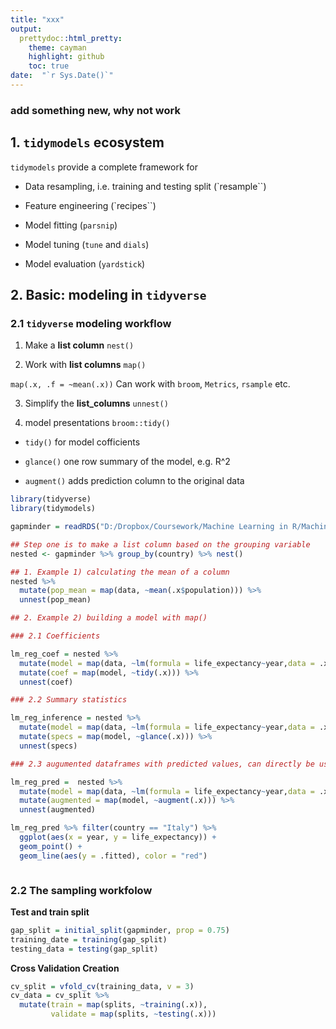 ```yaml
---
title: "xxx"
output:
  prettydoc::html_pretty:
    theme: cayman
    highlight: github
    toc: true
date:  "`r Sys.Date()`"
---
```


### add something new, why not work


## 1. `tidymodels` ecosystem

`tidymodels` provide a complete framework for 

* Data resampling, i.e. training and testing split (`resample``)

* Feature engineering (`recipes``)

* Model fitting (`parsnip`)

* Model tuning (`tune` and `dials`)

* Model evaluation (`yardstick`)

## 2. Basic: modeling in `tidyverse`

### 2.1 `tidyverse` modeling workflow

1. Make a __list column__ `nest()`

2. Work with __list columns__ `map()`

`map(.x, .f = ~mean(.x))`
Can work with `broom`, `Metrics`, `rsample` etc.


3. Simplify the __list_columns__ `unnest()`

4. model presentations `broom::tidy()`

 *  `tidy()` for model cofficients
 
 *  `glance()` one row summary of the model, e.g. R^2
 
 *  `augment()` adds prediction column to the original data
 
```r
library(tidyverse)
library(tidymodels)

gapminder = readRDS("D:/Dropbox/Coursework/Machine Learning in R/Machine Learning in the Tidyverse/datasets/gapminder.rds")

## Step one is to make a list column based on the grouping variable
nested <- gapminder %>% group_by(country) %>% nest()

## 1. Example 1) calculating the mean of a column 
nested %>% 
  mutate(pop_mean = map(data, ~mean(.x$population))) %>% 
  unnest(pop_mean)

## 2. Example 2) building a model with map()

### 2.1 Coefficients

lm_reg_coef = nested %>%
  mutate(model = map(data, ~lm(formula = life_expectancy~year,data = .x))) %>% 
  mutate(coef = map(model, ~tidy(.x))) %>%
  unnest(coef)

### 2.2 Summary statistics

lm_reg_inference = nested %>%
  mutate(model = map(data, ~lm(formula = life_expectancy~year,data = .x))) %>% 
  mutate(specs = map(model, ~glance(.x))) %>%
  unnest(specs)

### 2.3 augumented dataframes with predicted values, can directly be used for checking prediction

lm_reg_pred =  nested %>%
  mutate(model = map(data, ~lm(formula = life_expectancy~year,data = .x))) %>%
  mutate(augmented = map(model, ~augment(.x))) %>%
  unnest(augmented)

lm_reg_pred %>% filter(country == "Italy") %>%
  ggplot(aes(x = year, y = life_expectancy)) +
  geom_point() +
  geom_line(aes(y = .fitted), color = "red")



```

### 2.2 The sampling workfolow

__Test and train split__

```r
gap_split = initial_split(gapminder, prop = 0.75)
training_date = training(gap_split)
testing_data = testing(gap_split)
```

__Cross Validation Creation__
```r
cv_split = vfold_cv(training_data, v = 3)
cv_data = cv_split %>% 
  mutate(train = map(splits, ~training(.x)),
         validate = map(splits, ~testing(.x)))
```